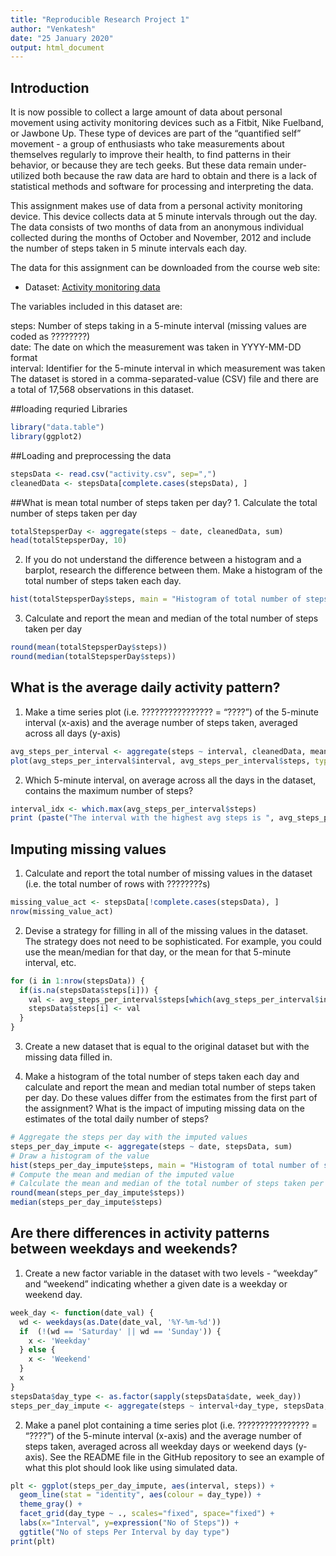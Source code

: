 ---
title: "Reproducible Research Project 1"
author: "Venkatesh"
date: "25 January 2020"
output: html_document
---

## Introduction
It is now possible to collect a large amount of data about personal movement using activity monitoring devices such as a Fitbit, Nike Fuelband, or Jawbone Up. These type of devices are part of the "quantified self" movement - a group of enthusiasts who take measurements about themselves regularly to improve their health, to find patterns in their behavior, or because they are tech geeks. But these data remain under-utilized both because the raw data are hard to obtain and there is a lack of statistical methods and software for processing and interpreting the data.

This assignment makes use of data from a personal activity monitoring device. This device collects data at 5 minute intervals through out the day. The data consists of two months of data from an anonymous individual collected during the months of October and November, 2012 and include the number of steps taken in 5 minute intervals each day.

The data for this assignment can be downloaded from the course web site:

* Dataset: [Activity monitoring data](https://d396qusza40orc.cloudfront.net/repdata%2Fdata%2Factivity.zip) 

The variables included in this dataset are:

steps: Number of steps taking in a 5-minute interval (missing values are coded as ????????) </br>
date: The date on which the measurement was taken in YYYY-MM-DD format </br>
interval: Identifier for the 5-minute interval in which measurement was taken </br>
The dataset is stored in a comma-separated-value (CSV) file and there are a total of 17,568 observations in this dataset.

##loading requried Libraries
```{r}
library("data.table")
library(ggplot2)
```

##Loading and preprocessing the data
```{r}
stepsData <- read.csv("activity.csv", sep=",")
cleanedData <- stepsData[complete.cases(stepsData), ]
```

##What is mean total number of steps taken per day?
1. Calculate the total number of steps taken per day

```{r}
totalStepsperDay <- aggregate(steps ~ date, cleanedData, sum)
head(totalStepsperDay, 10)
```
2. If you do not understand the difference between a histogram and a barplot, research the difference between them. Make a histogram of the total number of steps taken each day. 

```{r}
hist(totalStepsperDay$steps, main = "Histogram of total number of steps per day", xlab = "Steps per day")
```

3. Calculate and report the mean and median of the total number of steps taken per day
```{r}
round(mean(totalStepsperDay$steps))
round(median(totalStepsperDay$steps))
```


## What is the average daily activity pattern?

1. Make a time series plot (i.e. ???????????????? = "????") of the 5-minute interval (x-axis) and the average number of steps taken, averaged across all days (y-axis)

```{r}
avg_steps_per_interval <- aggregate(steps ~ interval, cleanedData, mean)
plot(avg_steps_per_interval$interval, avg_steps_per_interval$steps, type='l', col=1, main="Average number of steps by Interval", xlab="Time Intervals", ylab="Average number of steps")
```

2. Which 5-minute interval, on average across all the days in the dataset, contains the maximum number of steps?

```{r}
interval_idx <- which.max(avg_steps_per_interval$steps)
print (paste("The interval with the highest avg steps is ", avg_steps_per_interval[interval_idx, ]$interval, " and the no of steps for that interval is ", round(avg_steps_per_interval[interval_idx, ]$steps, digits = 1)))
```
## Imputing missing values

1. Calculate and report the total number of missing values in the dataset (i.e. the total number of rows with ????????s)

```{r}
missing_value_act <- stepsData[!complete.cases(stepsData), ]
nrow(missing_value_act)
```

2. Devise a strategy for filling in all of the missing values in the dataset. The strategy does not need to be sophisticated. For example, you could use the mean/median for that day, or the mean for that 5-minute interval, etc.

```{r}
for (i in 1:nrow(stepsData)) {
  if(is.na(stepsData$steps[i])) {
    val <- avg_steps_per_interval$steps[which(avg_steps_per_interval$interval == stepsData$interval[i])]
    stepsData$steps[i] <- val 
  }
}

```

3. Create a new dataset that is equal to the original dataset but with the missing data filled in.


4. Make a histogram of the total number of steps taken each day and calculate and report the mean and median total number of steps taken per day. Do these values differ from the estimates from the first part of the assignment? What is the impact of imputing missing data on the estimates of the total daily number of steps?

```{r}
# Aggregate the steps per day with the imputed values
steps_per_day_impute <- aggregate(steps ~ date, stepsData, sum)
# Draw a histogram of the value 
hist(steps_per_day_impute$steps, main = "Histogram of total number of steps per day (IMPUTED)", xlab = "Steps per day")
# Compute the mean and median of the imputed value
# Calculate the mean and median of the total number of steps taken per day
round(mean(steps_per_day_impute$steps))
median(steps_per_day_impute$steps)
```

## Are there differences in activity patterns between weekdays and weekends?

1. Create a new factor variable in the dataset with two levels - "weekday" and "weekend" indicating whether a given date is a weekday or weekend day.

```{r}
week_day <- function(date_val) {
  wd <- weekdays(as.Date(date_val, '%Y-%m-%d'))
  if  (!(wd == 'Saturday' || wd == 'Sunday')) {
    x <- 'Weekday'
  } else {
    x <- 'Weekend'
  }
  x
}
stepsData$day_type <- as.factor(sapply(stepsData$date, week_day))
steps_per_day_impute <- aggregate(steps ~ interval+day_type, stepsData, mean)
```

2. Make a panel plot containing a time series plot (i.e. ???????????????? = "????") of the 5-minute interval (x-axis) and the average number of steps taken, averaged across all weekday days or weekend days (y-axis). See the README file in the GitHub repository to see an example of what this plot should look like using simulated data.

```{r}
plt <- ggplot(steps_per_day_impute, aes(interval, steps)) +
  geom_line(stat = "identity", aes(colour = day_type)) +
  theme_gray() +
  facet_grid(day_type ~ ., scales="fixed", space="fixed") +
  labs(x="Interval", y=expression("No of Steps")) +
  ggtitle("No of steps Per Interval by day type")
print(plt)
```
